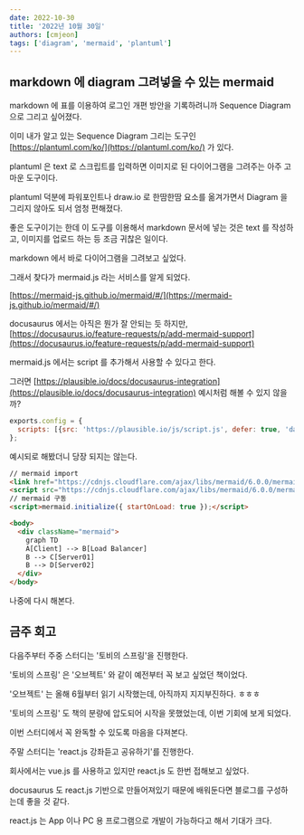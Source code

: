 ```yaml
---
date: 2022-10-30
title: '2022년 10월 30일'
authors: [cmjeon]
tags: ['diagram', 'mermaid', 'plantuml']
---
```


## markdown 에 diagram 그려넣을 수 있는 mermaid

markdown 에 표를 이용하여 로그인 개편 방안을 기록하려니까 Sequence Diagram 으로 그리고 싶어졌다.

이미 내가 알고 있는 Sequence Diagram 그리는 도구인 [https://plantuml.com/ko/](https://plantuml.com/ko/) 가 있다.

plantuml 은 text 로 스크립트를 입력하면 이미지로 된 다이어그램을 그려주는 아주 고마운 도구이다.

plantuml 덕분에 파워포인트나 draw.io 로 한땀한땀 요소를 옮겨가면서 Diagram 을 그리지 않아도 되서 엄청 편해졌다.

좋은 도구이기는 한데 이 도구를 이용해서 markdown 문서에 넣는 것은 text 를 작성하고, 이미지를 업로드 하는 등 조금 귀찮은 일이다.

markdown 에서 바로 다이어그램을 그려보고 싶었다.

그래서 찾다가 mermaid.js 라는 서비스를 알게 되었다.

[https://mermaid-js.github.io/mermaid/#/](https://mermaid-js.github.io/mermaid/#/)

docusaurus 에서는 아직은 뭔가 잘 안되는 듯 하지만, [https://docusaurus.io/feature-requests/p/add-mermaid-support](https://docusaurus.io/feature-requests/p/add-mermaid-support)

mermaid.js 에서는 script 를 추가해서 사용할 수 있다고 한다.

그러면 [https://plausible.io/docs/docusaurus-integration](https://plausible.io/docs/docusaurus-integration) 예시처럼 해볼 수 있지 않을까?

```js title="docusaurus.config.js"
exports.config = {
  scripts: [{src: 'https://plausible.io/js/script.js', defer: true, 'data-domain': 'yourdomain.com'}],
};
```

예시되로 해봤더니 당장 되지는 않는다.

```html
// mermaid import
<link href="https://cdnjs.cloudflare.com/ajax/libs/mermaid/6.0.0/mermaid.css" rel="stylesheet" />
<script src="https://cdnjs.cloudflare.com/ajax/libs/mermaid/6.0.0/mermaid.js"></script>
// mermaid 구동
<script>mermaid.initialize({ startOnLoad: true });</script>

<body>
  <div className="mermaid">
    graph TD
    A[Client] --> B[Load Balancer]
    B --> C[Server01]
    B --> D[Server02]
  </div>
</body>
```

나중에 다시 해본다.

## 금주 회고

다음주부터 주중 스터디는 '토비의 스프링'을 진행한다.

'토비의 스프링' 은 '오브젝트' 와 같이 예전부터 꼭 보고 싶었던 책이었다.

'오브젝트' 는 올해 6월부터 읽기 시작했는데, 아직까지 지지부진하다. ㅎㅎㅎ

'토비의 스프링' 도 책의 분량에 압도되어 시작을 못했었는데, 이번 기회에 보게 되었다.

이번 스터디에서 꼭 완독할 수 있도록 마음을 다져본다.

주말 스터디는 'react.js 강좌듣고 공유하기'를 진행한다.

회사에서는 vue.js 를 사용하고 있지만 react.js 도 한번 접해보고 싶었다.

docusaurus 도 react.js 기반으로 만들어져있기 때문에 배워둔다면 블로그를 구성하는데 좋을 것 같다.

react.js 는 App 이나 PC 용 프로그램으로 개발이 가능하다고 해서 기대가 크다.
